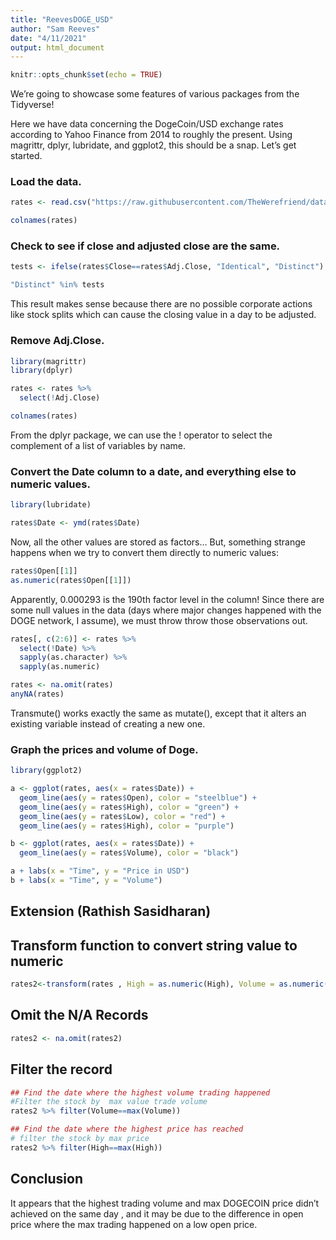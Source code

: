 ```yaml
---
title: "ReevesDOGE_USD"
author: "Sam Reeves"
date: "4/11/2021"
output: html_document
---
```


```r
knitr::opts_chunk$set(echo = TRUE)
```
We're going to showcase some features of various packages from the Tidyverse!

Here we have data concerning the DogeCoin/USD exchange rates according to Yahoo Finance from 2014 to roughly the present.  Using magrittr, dplyr, lubridate, and ggplot2, this should be a snap.  Let's get started.

### Load the data.

```r
rates <- read.csv("https://raw.githubusercontent.com/TheWerefriend/data607/master/tidyverseAssignment/DOGE-USD.csv")

colnames(rates)
```

### Check to see if close and adjusted close are the same.

```r
tests <- ifelse(rates$Close==rates$Adj.Close, "Identical", "Distinct")

"Distinct" %in% tests
```
This result makes sense because there are no possible corporate actions like stock splits which can cause the closing value in a day to be adjusted.

### Remove Adj.Close.

```r
library(magrittr)
library(dplyr)

rates <- rates %>%
  select(!Adj.Close)

colnames(rates)
```

From the dplyr package, we can use the ! operator to select the complement of a list of variables by name.

### Convert the Date column to a date, and everything else to numeric values.

```r
library(lubridate)

rates$Date <- ymd(rates$Date)
```

Now, all the other values are stored as factors... But, something strange happens when we try to convert them directly to numeric values:

```r
rates$Open[[1]]
as.numeric(rates$Open[[1]])
```
Apparently, 0.000293 is the 190th factor level in the column!  Since there are some null values in the data (days where major changes happened with the DOGE network, I assume), we must throw throw those observations out.

```r
rates[, c(2:6)] <- rates %>%
  select(!Date) %>%
  sapply(as.character) %>%
  sapply(as.numeric)
```
```r
rates <- na.omit(rates)
anyNA(rates)
```

Transmute() works exactly the same as mutate(), except that it alters an existing variable instead of creating a new one.

### Graph the prices and volume of Doge.

```r
library(ggplot2)

a <- ggplot(rates, aes(x = rates$Date)) +
  geom_line(aes(y = rates$Open), color = "steelblue") +
  geom_line(aes(y = rates$High), color = "green") +
  geom_line(aes(y = rates$Low), color = "red") +
  geom_line(aes(y = rates$High), color = "purple")

b <- ggplot(rates, aes(x = rates$Date)) +
  geom_line(aes(y = rates$Volume), color = "black")

a + labs(x = "Time", y = "Price in USD")
b + labs(x = "Time", y = "Volume")
```


## Extension (Rathish Sasidharan)

## Transform function to convert string value to numeric
```r
rates2<-transform(rates , High = as.numeric(High), Volume = as.numeric(Volume))
```

## Omit the N/A Records

```r
rates2 <- na.omit(rates2)
```


## Filter the record
```r
## Find the date where the highest volume trading happened
#Filter the stock by  max value trade volume
rates2 %>% filter(Volume==max(Volume))

## Find the date where the highest price has reached
# filter the stock by max price
rates2 %>% filter(High==max(High))
```


## Conclusion

It appears that the highest trading volume and max DOGECOIN price didn't achieved on the same day , and it may be due to the difference in open price where the max trading happened on a low open price.

